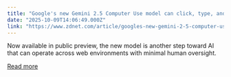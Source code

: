```yaml
---
title: "Google's new Gemini 2.5 Computer Use model can click, type, and scroll"
date: "2025-10-09T14:06:49.000Z"
link: "https://www.zdnet.com/article/googles-new-gemini-2-5-computer-use-model-can-click-type-and-scroll/"
---
```


Now available in public preview, the new model is another step toward AI that can operate across web environments with minimal human oversight.

[Read more](https://www.zdnet.com/article/googles-new-gemini-2-5-computer-use-model-can-click-type-and-scroll/)

